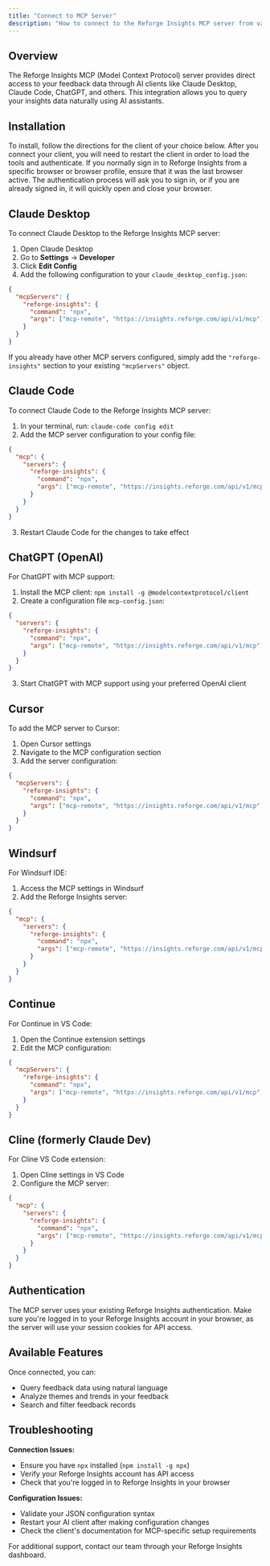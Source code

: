 ```yaml
---
title: "Connect to MCP Server"
description: "How to connect to the Reforge Insights MCP server from various AI clients."
---
```


## Overview

The Reforge Insights MCP (Model Context Protocol) server provides direct access to your feedback data through AI clients like Claude Desktop, Claude Code, ChatGPT, and others. This integration allows you to query your insights data naturally using AI assistants.

## Installation

To install, follow the directions for the client of your choice below. After you connect your client, you will need to restart the client in order to load the tools and authenticate. If you normally sign in to Reforge Insights from a specific browser or browser profile, ensure that it was the last browser active. The authentication process will ask you to sign in, or if you are already signed in, it will quickly open and close your browser.

## Claude Desktop

To connect Claude Desktop to the Reforge Insights MCP server:

1. Open Claude Desktop
2. Go to **Settings** → **Developer**
3. Click **Edit Config**
4. Add the following configuration to your `claude_desktop_config.json`:

```json
{
  "mcpServers": {
    "reforge-insights": {
      "command": "npx",
      "args": ["mcp-remote", "https://insights.reforge.com/api/v1/mcp"]
    }
  }
}
```

If you already have other MCP servers configured, simply add the `"reforge-insights"` section to your existing `"mcpServers"` object.

## Claude Code

To connect Claude Code to the Reforge Insights MCP server:

1. In your terminal, run: `claude-code config edit`
2. Add the MCP server configuration to your config file:

```json
{
  "mcp": {
    "servers": {
      "reforge-insights": {
        "command": "npx",
        "args": ["mcp-remote", "https://insights.reforge.com/api/v1/mcp"]
      }
    }
  }
}
```

3. Restart Claude Code for the changes to take effect

## ChatGPT (OpenAI)

For ChatGPT with MCP support:

1. Install the MCP client: `npm install -g @modelcontextprotocol/client`
2. Create a configuration file `mcp-config.json`:

```json
{
  "servers": {
    "reforge-insights": {
      "command": "npx",
      "args": ["mcp-remote", "https://insights.reforge.com/api/v1/mcp"]
    }
  }
}
```

3. Start ChatGPT with MCP support using your preferred OpenAI client

## Cursor

To add the MCP server to Cursor:

1. Open Cursor settings
2. Navigate to the MCP configuration section
3. Add the server configuration:

```json
{
  "mcpServers": {
    "reforge-insights": {
      "command": "npx",
      "args": ["mcp-remote", "https://insights.reforge.com/api/v1/mcp"]
    }
  }
}
```

## Windsurf

For Windsurf IDE:

1. Access the MCP settings in Windsurf
2. Add the Reforge Insights server:

```json
{
  "mcp": {
    "servers": {
      "reforge-insights": {
        "command": "npx",
        "args": ["mcp-remote", "https://insights.reforge.com/api/v1/mcp"]
      }
    }
  }
}
```

## Continue

For Continue in VS Code:

1. Open the Continue extension settings
2. Edit the MCP configuration:

```json
{
  "mcpServers": {
    "reforge-insights": {
      "command": "npx",
      "args": ["mcp-remote", "https://insights.reforge.com/api/v1/mcp"]
    }
  }
}
```

## Cline (formerly Claude Dev)

For Cline VS Code extension:

1. Open Cline settings in VS Code
2. Configure the MCP server:

```json
{
  "mcp": {
    "servers": {
      "reforge-insights": {
        "command": "npx",
        "args": ["mcp-remote", "https://insights.reforge.com/api/v1/mcp"]
      }
    }
  }
}
```

## Authentication

The MCP server uses your existing Reforge Insights authentication. Make sure you're logged in to your Reforge Insights account in your browser, as the server will use your session cookies for API access.

## Available Features

Once connected, you can:

- Query feedback data using natural language
- Analyze themes and trends in your feedback
- Search and filter feedback records

## Troubleshooting

**Connection Issues:**

- Ensure you have `npx` installed (`npm install -g npx`)
- Verify your Reforge Insights account has API access
- Check that you're logged in to Reforge Insights in your browser

**Configuration Issues:**

- Validate your JSON configuration syntax
- Restart your AI client after making configuration changes
- Check the client's documentation for MCP-specific setup requirements

For additional support, contact our team through your Reforge Insights dashboard.
